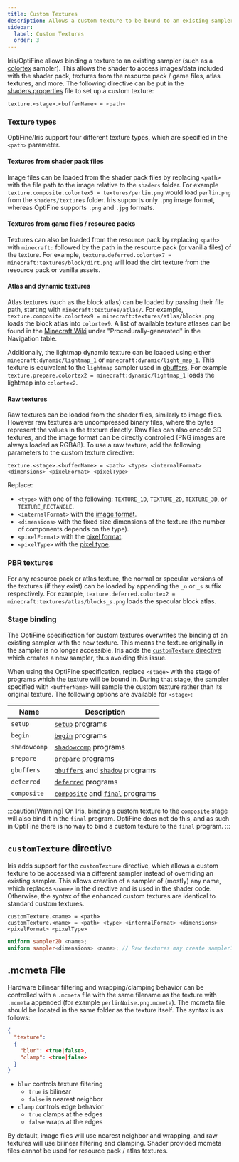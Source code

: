 ```yaml
---
title: Custom Textures
description: Allows a custom texture to be bound to an existing sampler (such as a colortex).
sidebar:
  label: Custom Textures
  order: 3
---
```



Iris/OptiFine allows binding a texture to an existing sampler (such as a [colortex](/current/reference/buffers/colortex/) sampler). This allows the shader to access images/data included with the shader pack, textures from the resource pack / game files, atlas textures, and more. The following directive can be put in the [shaders.properties](/current/reference/shadersproperties/overview/) file to set up a custom texture:

```properties title="shaders.properties"
texture.<stage>.<bufferName> = <path>
```

### Texture types
OptiFine/Iris support four different texture types, which are specified in the `<path>` parameter.

#### Textures from shader pack files
Image files can be loaded from the shader pack files by replacing `<path>` with the file path to the image relative to the `shaders` folder. For example `texture.composite.colortex5 = textures/perlin.png` would load `perlin.png` from the `shaders/textures` folder. Iris supports only `.png` image format, whereas OptiFine supports `.png` and `.jpg` formats.

#### Textures from game files / resource packs
Textures can also be loaded from the resource pack by replacing `<path>` with `minecraft:` followed by the path in the resource pack (or vanilla files) of the texture. For example, `texture.deferred.colortex7 = minecraft:textures/block/dirt.png` will load the dirt texture from the resource pack or vanilla assets.

#### Atlas and dynamic textures
Atlas textures (such as the block atlas) can be loaded by passing their file path, starting with `minecraft:textures/atlas/`. For example, `texture.composite.colortex9 = minecraft:textures/atlas/blocks.png` loads the block atlas into `colortex9`. A list of available texture atlases can be found in the [Minecraft Wiki](https://minecraft.wiki/w/Texture_atlas#Navigation) under "Procedurally-generated" in the Navigation table.

Additionally, the lightmap dynamic texture can be loaded using either `minecraft:dynamic/lightmap_1` or `minecraft:dynamic/light_map_1`. This texture is equivalent to the `lightmap` sampler used in [gbuffers](/current/reference/programs/gbuffers/). For example `texture.prepare.colortex2 = minecraft:dynamic/lightmap_1` loads the lightmap into `colortex2`.

#### Raw textures
Raw textures can be loaded from the shader files, similarly to image files. However raw textures are uncompressed binary files, where the bytes represent the values in the texture directly. Raw files can also encode 3D textures, and the image format can be directly controlled (PNG images are always loaded as RGBA8). To use a raw texture, add the following parameters to the custom texture directive:

```properties  title="shaders.properties" ins="<type> <internalFormat> <dimensions> <pixelFormat> <pixelType>"
texture.<stage>.<bufferName> = <path> <type> <internalFormat> <dimensions> <pixelFormat> <pixelType>
```

Replace:
- `<type>` with one of the following: `TEXTURE_1D`, `TEXTURE_2D`, `TEXTURE_3D`, or `TEXTURE_RECTANGLE`.
- `<internalFormat>` with the [image format](/current/reference/buffers/image_format/).
- `<dimensions>` with the fixed size dimensions of the texture (the number of components depends on the type).
- `<pixelFormat>` with the [pixel format](/current/reference/buffers/image_format/).
- `<pixelType>` with the [pixel type](/current/reference/buffers/image_format/).


### PBR textures
For any resource pack or atlas texture, the normal or specular versions of the textures (if they exist) can be loaded by appending the `_n` or `_s` suffix respectively. For example, `texture.deferred.colortex2 = minecraft:textures/atlas/blocks_s.png` loads the specular block atlas.


### Stage binding
The OptiFine specification for custom textures overwrites the binding of an existing sampler with the new texture. This means the texture originally in the sampler is no longer accessible. Iris adds the [`customTexture` directive](#customtexture-directive) which creates a new sampler, thus avoiding this issue.

When using the OptiFine specification, replace `<stage>` with the stage of programs which the texture will be bound in. During that stage, the sampler specified with `<bufferName>` will sample the custom texture rather than its original texture. The following options are available for `<stage>`:

| Name         | Description                                                                                                       |
|--------------|------------------------------------------------------------------------------------------------------------------ |
| `setup`      | [`setup`](/current/reference/prorgams/setup/) programs <Badge text="Iris Exclusive" variant="tip" size="small" /> |
| `begin`      | [`begin`](/current/reference/programs/begin/) programs <Badge text="Iris Exclusive" variant="tip" size="small" /> |
| `shadowcomp` | [`shadowcomp`](/current/reference/programs/shadow_comp/) programs                                                 |
| `prepare`    | [`prepare`](/current/reference/programs/prepare/) programs                                                        |
| `gbuffers`   | [`gbuffers`](/current/reference/programs/gbuffers/) and [`shadow`](/current/reference/programs/shadow/) programs  |
| `deferred`   | [`deferred`](/current/reference/programs/deferred/) programs                                                      |
| `composite`  | [`composite`](/current/reference/programs/composite/) and [`final`](/current/reference/programs/final/) programs  |

:::caution[Warning]
On Iris, binding a custom texture to the `composite` stage will also bind it in the `final` program. OptiFine does not do this, and as such in OptiFine there is no way to bind a custom texture to the `final` program.
:::


## `customTexture` directive <Badge text="Iris Exclusive" variant="tip" size="medium" />
Iris adds support for the `customTexture` directive, which allows a custom texture to be accessed via a different sampler instead of overriding an existing sampler. This allows creation of a sampler of (mostly) any name, which replaces `<name>` in the directive and is used in the shader code. Otherwise, the syntax of the enhanced custom textures are identical to standard custom textures.

```properties title="shaders.properties"
customTexture.<name> = <path>
customTexture.<name> = <path> <type> <internalFormat> <dimensions> <pixelFormat> <pixelType>
```

```glsl title="shader code"
uniform sampler2D <name>;
uniform sampler<dimensions> <name>; // Raw textures may create sampler1D, sampler2D, sampler3D, or sampler2DRect
```


## .mcmeta File
Hardware bilinear filtering and wrapping/clamping behavior can be controlled with a `.mcmeta` file with the same filename as the texture with `.mcmeta` appended (for example `perlinNoise.png.mcmeta`). The mcmeta file should be located in the same folder as the texture itself. The syntax is as follows:

```json title=".mcmeta file"
{
  "texture":
  {
    "blur": <true|false>,
    "clamp": <true|false>
  }
}
```

- `blur` controls texture filtering
    - `true` is bilinear
    - `false` is nearest neighbor
- `clamp` controls edge behavior
    - `true` clamps at the edges
    - `false` wraps at the edges

By default, image files will use nearest neighbor and wrapping, and raw textures will use bilinear filtering and clamping. Shader provided mcmeta files cannot be used for resource pack / atlas textures.

<img src="/cucumber.png" width="1" height="1" />
